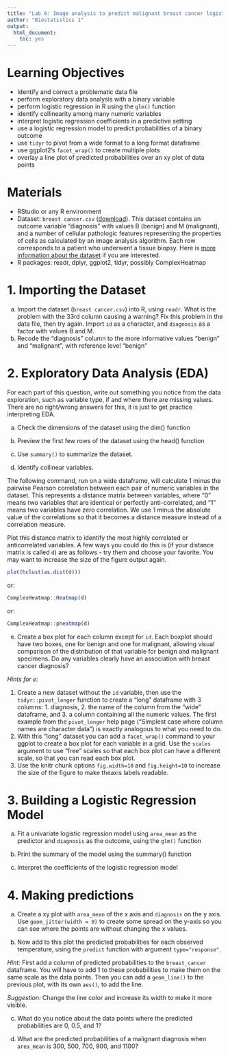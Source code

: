 ```yaml
---
title: "Lab 6: Image analysis to predict malignant breast cancer logistic regression"
author: "Biostatistics 1"
output: 
  html_document: 
    toc: yes
---
```


# Learning Objectives

* Identify and correct a problematic data file
* perform exploratory data analysis with a binary variable
* perform logistic regression in R using the `glm()` function
* identify collinearity among many numeric variables
* interpret logistic regression coefficients in a predictive setting
* use a logistic regression model to predict probabilities of a binary outcome
* use `tidyr` to pivot from a wide format to a long format dataframe
* use ggplot2's `facet_wrap()` to create multiple plots
* overlay a line plot of predicted probabilities over an xy plot of data points


# Materials

* RStudio or any R environment
* Dataset: `breast cancer.csv` ([download](https://raw.githubusercontent.com/lwaldron/bios1/main/vignettes/breast%20cancer.csv)).
This dataset contains an outcome variable "diagnosis" with values B (benign) and M (malignant), and 
a number of cellular pathologic features representing the properties of cells as calculated by an
image analysis algorithm. Each row corresponds to a patient who underwent a tissue biopsy. Here is [more information about the dataset](http://archive.ics.uci.edu/ml/datasets/Breast+Cancer+Wisconsin+%28Diagnostic%29) if you are interested.
* R packages: readr, dplyr, ggplot2, tidyr, possibly ComplexHeatmap


# 1. Importing the Dataset

a. Import the dataset (`breast cancer.csv`) into R, using `readr`. What is the 
problem with the 33rd column causing a warning?  Fix this problem in the data 
file, then try again. Import `id` as a character, and `diagnosis` as a factor 
with values B and M.
b. Recode the "diagnosis" column to the more informative values "benign" and "malignant", 
with reference level "benign"

# 2. Exploratory Data Analysis (EDA)

For each part of this question, write out something you notice from the data
exploration, such as variable type, if and where there are missing values. 
There are no right/wrong answers for this, it is just to get practice interpreting EDA. 

a. Check the dimensions of the dataset using the dim() function

b. Preview the first few rows of the dataset using the head() function

c. Use `summary()` to summarize the dataset. 

d. Identify collinear variables.

The following command, run on a wide dataframe, will calculate 1 minus the pairwise 
Pearson correlation between each pair of numeric variables in the dataset. This
represents a distance matrix between variables, where "0" means two variables 
that are identical or perfectly anti-correlated, and "1" means two variables have zero
correlation. We use 1 minus the absolute value of the correlations so that it 
becomes a distance measure instead of a correlation measure. 

Plot this distance matrix to identify the most highly correlated or anticorrelated variables. 
A few ways you could do this is (if your distance matrix is called `d`) are as
follows - try them and choose your favorite. You may want to increase the size 
of the figure output again.

```r
plot(hclust(as.dist(d)))
```

or:
```r
ComplexHeatmap::Heatmap(d)
```

or:
```r
ComplexHeatmap::pheatmap(d)
```

e. Create a box plot for each column except for `id`.  Each boxplot should have 
two boxes, one for benign and one for malignant, allowing visual comparison of the
distribution of that variable for benign and malignant specimens. Do any variables clearly
have an association with breast cancer diagnosis?

_Hints for e:_

1. Create a new dataset without the `id` variable, then use the `tidyr::pivot_longer`
function to create a "long" dataframe with 3 columns: 1. diagnosis, 2. the name of 
the column from the "wide" dataframe, and 3. a column containing all the numeric values.
The first example from the `pivot_longer` help page ("Simplest case where column names 
are character data") is exactly analogous to what you need to do.
2. With this "long" dataset you can add a `facet_wrap()` command to your ggplot 
to create a box plot for each variable in a grid. Use the `scales` argument
to use "free" scales so that each box plot can have a different scale, so that you 
can read each box plot.
3. Use the knitr chunk options `fig.width=10` and `fig.height=10` to increase the
size of the figure to make theaxis labels readable.

# 3. Building a Logistic Regression Model

a. Fit a univariate logistic regression model using `area_mean` as the predictor and 
`diagnosis` as the outcome, using the `glm()` function

b. Print the summary of the model using the summary() function

c. Interpret the coefficients of the logistic regression model

# 4. Making predictions

a. Create a xy plot with `area_mean` of the x axis and `diagnosis` on the y axis.
Use `geom_jitter(width = 0)` to create some spread on the y-axis so you can see where 
the points are without changing the x values.

b. Now add to this plot the predicted probabilities for each observed temperature, using
the `predict` function with argument `type="response"`.

_Hint:_ First add a column of predicted probabilities to the `breast_cancer`
dataframe. You will have to add 1 to these probabilities to make them on the same
scale as the data points. Then you can add a `geom_line()` to the previous plot, 
with its own `aes()`, to add the line. 

_Suggestion:_ Change the line color and increase its width to make it more visible.

c. What do you notice about the data points where the predicted probabilities are 0, 0.5, and 1?

d. What are the predicted probabilities of a malignant diagnosis when `area_mean` is 300, 500,
700, 900, and 1100?
